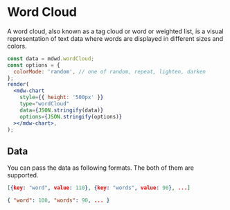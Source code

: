 # Word Cloud

A word cloud, also known as a tag cloud or word or weighted list, is a visual representation of text data where words are displayed in different sizes and colors.

```jsx live noInline
const data = mdwd.wordCloud;
const options = {
  colorMode: 'random', // one of random, repeat, lighten, darken
};
render(
  <mdw-chart
    style={{ height: '500px' }}
    type="wordCloud"
    data={JSON.stringify(data)}
    options={JSON.stringify(options)}
  ></mdw-chart>,
);
```

## Data

You can pass the data as following formats. The both of them are supported.

```json
[{key: "word", value: 110}, {key: "words", value: 90}, ...]
```

```json
{ "word": 100, "words": 90, ... }
```
